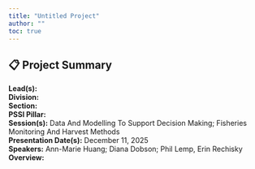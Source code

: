 ```yaml
---
title: "Untitled Project"
author: ""
toc: true
---
```


## 📋 Project Summary

**Lead(s):**   
**Division:**   
**Section:**   
**PSSI Pillar:**   
**Session(s):** Data And Modelling To Support Decision Making; Fisheries Monitoring And Harvest Methods  
**Presentation Date(s):** December 11, 2025  
**Speakers:** Ann-Marie Huang; Diana Dobson; Phil Lemp, Erin Rechisky  
**Overview:**  
   

